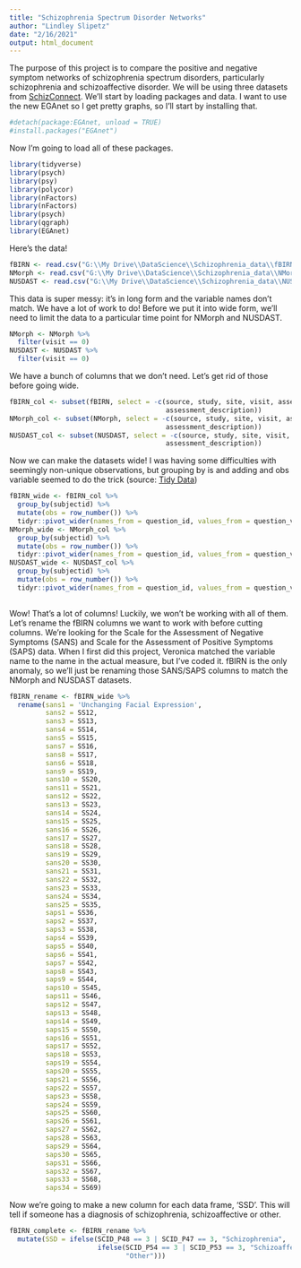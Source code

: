 ```yaml
---
title: "Schizophrenia Spectrum Disorder Networks"
author: "Lindley Slipetz"
date: "2/16/2021"
output: html_document
---
```


The purpose of this project is to compare the positive and negative symptom networks of schizophrenia spectrum disorders, particularly schizophrenia and schizoaffective disorder. We will be using three datasets from [SchizConnect](http://schizconnect.org/). We'll start by loading packages and data. I want to use the new EGAnet so I get pretty graphs, so I'll start by installing that.

```r
#detach(package:EGAnet, unload = TRUE)
#install.packages("EGAnet")
```

Now I'm going to load all of these packages.

```r
library(tidyverse)
library(psych)
library(psy)
library(polycor)
library(nFactors)
library(nFactors)
library(psych)
library(qgraph)
library(EGAnet)
```

Here's the data!

```r
fBIRN <- read.csv("G:\\My Drive\\DataScience\\Schizophrenia_data\\fBIRN.csv", header = TRUE)
NMorph <- read.csv("G:\\My Drive\\DataScience\\Schizophrenia_data\\NMorph.csv", header = TRUE)
NUSDAST <- read.csv("G:\\My Drive\\DataScience\\Schizophrenia_data\\NUSDAST.csv", header = TRUE)
```

This data is super messy: it's in long form and the variable names don't match. We have a lot of work to do! Before we put it into wide form, we'll need to limit the data to a particular time point for NMorph and NUSDAST.

```r
NMorph <- NMorph %>%
  filter(visit == 0)
NUSDAST <- NUSDAST %>%
  filter(visit == 0)
```

We have a bunch of columns that we don't need. Let's get rid of those before going wide.

```r
fBIRN_col <- subset(fBIRN, select = -c(source, study, site, visit, assessment,
                                       assessment_description))
NMorph_col <- subset(NMorph, select = -c(source, study, site, visit, assessment,
                                       assessment_description))
NUSDAST_col <- subset(NUSDAST, select = -c(source, study, site, visit, assessment,
                                       assessment_description))
```

Now we can make the datasets wide! I was having some difficulties with seemingly non-unique observations, but grouping by is and adding and obs variable seemed to do the trick (source: [Tidy Data](https://jrnold.github.io/r4ds-exercise-solutions/tidy-data.html))

```r
fBIRN_wide <- fBIRN_col %>% 
  group_by(subjectid) %>%
  mutate(obs = row_number()) %>%
  tidyr::pivot_wider(names_from = question_id, values_from = question_value)
NMorph_wide <- NMorph_col %>% 
  group_by(subjectid) %>%
  mutate(obs = row_number()) %>%
  tidyr::pivot_wider(names_from = question_id, values_from = question_value)
NUSDAST_wide <- NUSDAST_col %>% 
  group_by(subjectid) %>%
  mutate(obs = row_number()) %>%
  tidyr::pivot_wider(names_from = question_id, values_from = question_value)  
  
```


Wow! That's a lot of columns! Luckily, we won't be working with all of them. Let's rename the fBIRN columns we want to work with before cutting columns. We're looking for the Scale for the Assessment of Negative Symptoms (SANS) and Scale for the Assessment of Positive Symptoms (SAPS) data. When I first did this project, Veronica matched the variable name to the name in the actual measure, but I've coded it. fBIRN is the only anomaly, so we'll just be renaming those SANS/SAPS columns to match the NMorph and NUSDAST datasets.

```r
fBIRN_rename <- fBIRN_wide %>%
  rename(sans1 = 'Unchanging Facial Expression',
         sans2 = SS12, 
         sans3 = SS13, 
         sans4 = SS14, 
         sans5 = SS15, 
         sans7 = SS16, 
         sans8 = SS17, 
         sans6 = SS18, 
         sans9 = SS19, 
         sans10 = SS20,  
         sans11 = SS21,  
         sans12 = SS22, 
         sans13 = SS23,  
         sans14 = SS24, 
         sans15 = SS25,  
         sans16 = SS26,  
         sans17 = SS27,  
         sans18 = SS28,  
         sans19 = SS29, 
         sans20 = SS30, 
         sans21 = SS31,  
         sans22 = SS32,  
         sans23 = SS33,  
         sans24 = SS34,  
         sans25 = SS35,    
         saps1 = SS36,  
         saps2 = SS37,  
         saps3 = SS38,  
         saps4 = SS39, 
         saps5 = SS40, 
         saps6 = SS41,  
         saps7 = SS42,  
         saps8 = SS43,  
         saps9 = SS44,  
         saps10 = SS45, 
         saps11 = SS46,  
         saps12 = SS47,  
         saps13 = SS48,  
         saps14 = SS49, 
         saps15 = SS50, 
         saps16 = SS51,  
         saps17 = SS52,  
         saps18 = SS53,  
         saps19 = SS54,  
         saps20 = SS55, 
         saps21 = SS56,  
         saps22 = SS57,  
         saps23 = SS58,  
         saps24 = SS59, 
         saps25 = SS60, 
         saps26 = SS61,  
         saps27 = SS62,  
         saps28 = SS63,  
         saps29 = SS64,  
         saps30 = SS65, 
         saps31 = SS66,  
         saps32 = SS67,  
         saps33 = SS68,  
         saps34 = SS69)

```

Now we're going to make a new column for each data frame, 'SSD'. This will tell if someone has a diagnosis of schizophrenia, schizoaffective or other.

```r
fBIRN_complete <- fBIRN_rename %>%
  mutate(SSD = ifelse(SCID_P48 == 3 | SCID_P47 == 3, "Schizophrenia",   
                      ifelse(SCID_P54 == 3 | SCID_P53 == 3, "Schizoaffective", 
                             "Other")))
```